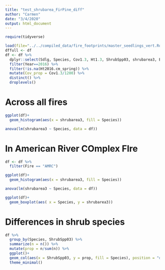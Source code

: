 ```yaml
---
title: "test_shrubarea_FirPine_diff"
author: "Carmen"
date: "3/4/2020"
output: html_document
---
```


```r
require(tidyverse)
```


```r
load(file="../../compiled_data/fire_footprints/master_seedlings_vert.Rdata")
dffull <- df
df <- df %>%
  dplyr::select(Sdlg, Species, Cov1.3, Ht1.3, ShrubSpp03, shrubarea3, BasDia2016.cm, Ht2016.cm_spring, heatload, incidrad, Slope.Deg, Elevation, Fire, Years, Year) %>%
  filter(Year==2016) %>%
  filter(!is.na(Ht2016.cm_spring)) %>%
  mutate(Cov_prop = Cov1.3/1200) %>%
  distinct() %>%
  droplevels()
```

# Across all fires
```r
ggplot(df)+
  geom_histogram(aes(x = shrubarea3, fill = Species))

anova(lm(shrubarea3 ~ Species, data = df))

```


# In American River COmplex FIre
```r
df <- df %>% 
  filter(Fire == "AMRC") 
```

```r
ggplot(df)+
  geom_histogram(aes(x = shrubarea3, fill = Species))

anova(lm(shrubarea3 ~ Species, data = df))

```


```r
ggplot(df)+
  geom_boxplot(aes( x = Species, y = shrubarea3))
```

# Differences in shrub species
```r
df %>% 
  group_by(Species, ShrubSpp03) %>% 
  summarize(n = n()) %>% 
  mutate(prop = n/sum(n)) %>% 
  ggplot()+
  geom_col(aes(x = ShrubSpp03, y = prop, fill = Species), position = "dodge")+
  theme_minimal()
```


